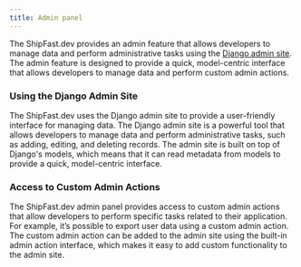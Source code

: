 ```yaml
---
title: Admin panel
---
```


The ShipFast.dev provides an admin feature that allows developers to manage data and perform administrative tasks
using the [Django admin site](https://docs.djangoproject.com/en/4.2/ref/contrib/admin/). The admin feature is designed
to provide a quick, model-centric interface that allows developers to manage data and perform custom admin actions.

### Using the Django Admin Site

The ShipFast.dev uses the Django admin site to provide a user-friendly interface for managing data. The Django admin
site is a powerful tool that allows developers to manage data and perform administrative tasks, such as adding, editing,
and deleting records. The admin site is built on top of Django's models, which means that it can read metadata from
models to provide a quick, model-centric interface.

### Access to Custom Admin Actions

The ShipFast.dev admin panel provides access to custom admin actions that allow developers to perform specific tasks
related to their application. For example, it’s possible to export user data using a custom admin action. The custom
admin action can be added to the admin site using the built-in admin action interface, which makes it easy to add custom
functionality to the admin site.